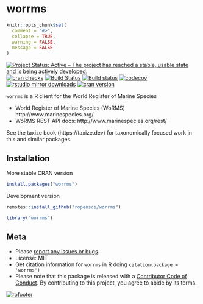 worrms
======

```r
knitr::opts_chunk$set(
  comment = "#>",
  collapse = TRUE,
  warning = FALSE,
  message = FALSE
)
```

<!-- README.md is generated from README.Rmd. Please edit that file -->

[![Project Status: Active – The project has reached a stable, usable state and is being actively developed.](https://www.repostatus.org/badges/latest/active.svg)](https://www.repostatus.org/#active)
[![cran checks](https://cranchecks.info/badges/worst/worrms)](https://cranchecks.info/pkgs/worrms)
[![Build Status](https://travis-ci.org/ropensci/worrms.svg?branch=master)](https://travis-ci.org/ropensci/worrms)
[![Build status](https://ci.appveyor.com/api/projects/status/e5q7fi97pl49h7v6?svg=true)](https://ci.appveyor.com/project/sckott/worrms)
[![codecov](https://codecov.io/gh/ropensci/worrms/branch/master/graph/badge.svg)](https://codecov.io/gh/ropensci/worrms)
[![rstudio mirror downloads](https://cranlogs.r-pkg.org/badges/worrms)](https://github.com/metacran/cranlogs.app)
[![cran version](https://www.r-pkg.org/badges/version/worrms)](https://cran.r-project.org/package=worrms)

`worrms` is a R client for the World Register of Marine Species

* World Register of Marine Species (WoRMS) http://www.marinespecies.org/
* WoRMS REST API docs: http://www.marinespecies.org/rest/

See the taxize book (https://taxize.dev) for taxonomically focused work
in this and similar packages.

## Installation

More stable CRAN version

```r
install.packages("worrms")
```

Development version

```r
remotes::install_github("ropensci/worrms")
```

```r
library("worrms")
```

## Meta

* Please [report any issues or bugs](https://github.com/ropensci/worrms/issues).
* License: MIT
* Get citation information for `worrms` in R doing `citation(package = 'worrms')`
* Please note that this package is released with a [Contributor Code of Conduct](https://ropensci.org/code-of-conduct/). By contributing to this project, you agree to abide by its terms.

[![rofooter](https://ropensci.org/public_images/github_footer.png)](https://ropensci.org)
